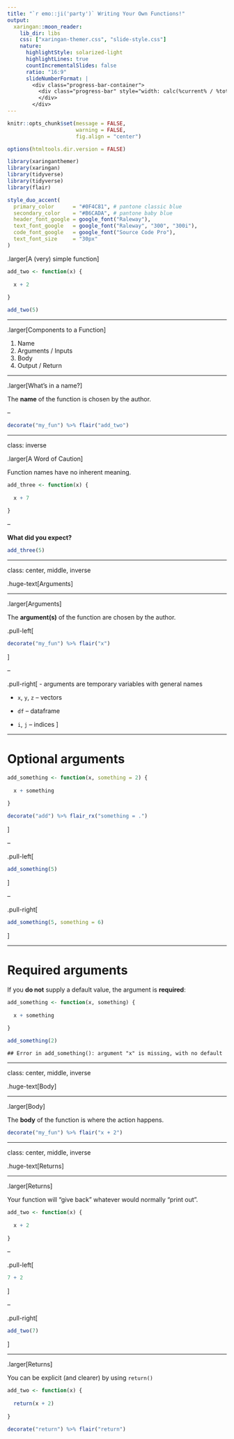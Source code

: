 ```yaml
---
title: "`r emo::ji('party')` Writing Your Own Functions!"
output:
  xaringan::moon_reader:
    lib_dir: libs
    css: ["xaringan-themer.css", "slide-style.css"]
    nature:
      highlightStyle: solarized-light
      highlightLines: true
      countIncrementalSlides: false
      ratio: "16:9"
      slideNumberFormat: |
        <div class="progress-bar-container">
          <div class="progress-bar" style="width: calc(%current% / %total% * 100%);">
          </div>
        </div>
---
```



```r
knitr::opts_chunk$set(message = FALSE, 
                      warning = FALSE, 
                      fig.align = "center")

options(htmltools.dir.version = FALSE)

library(xaringanthemer)
library(xaringan)
library(tidyverse)
library(tidyverse)
library(flair)

style_duo_accent(
  primary_color      = "#0F4C81", # pantone classic blue
  secondary_color    = "#B6CADA", # pantone baby blue
  header_font_google = google_font("Raleway"),
  text_font_google   = google_font("Raleway", "300", "300i"),
  code_font_google   = google_font("Source Code Pro"),
  text_font_size     = "30px"
)
```


.larger[A (very) simple function]

```r
add_two <- function(x) {
  
  x + 2
  
}
```

```r
add_two(5)
```


---

.larger[Components to a Function]

1. Name
2. Arguments / Inputs
3. Body 
4. Output / Return

---

.larger[What's in a name?]

The **name** of the function is chosen by the author.

--

```r

decorate("my_fun") %>% flair("add_two")

```

---

class: inverse 

.larger[A Word of Caution]

Function names have no inherent meaning.

```r
add_three <- function(x) {
  
  x + 7
  
}

```

--

**What did you expect?** 

```r
add_three(5)
```


---

class: center, middle, inverse

.huge-text[Arguments]

---

.larger[Arguments] 

The **argument(s)** of the function are chosen by the author.

.pull-left[
```r

decorate("my_fun") %>% flair("x")

```
]

--

.pull-right[
- arguments are temporary variables with general names

- `x`, `y`, `z` -- vectors

- `df` -- dataframe

- `i`, `j` -- indices
]


---

# Optional arguments


```r
add_something <- function(x, something = 2) {
  
  x + something
  
}
```

```r
decorate("add") %>% flair_rx("something = .")
```
] 

--

.pull-left[
```r
add_something(5)
```

]

--

.pull-right[
```r
add_something(5, something = 6)
```
]

---

# Required arguments

If you **do not** supply a default value, the argument is **required**:

```r
add_something <- function(x, something) {
  
  x + something
  
}

add_something(2)
```

```
## Error in add_something(): argument "x" is missing, with no default
```

---

class: center, middle, inverse

.huge-text[Body]

---

.larger[Body]

The **body** of the function is where the action happens.

```r

decorate("my_fun") %>% flair("x + 2")

```


---

class: center, middle, inverse

.huge-text[Returns]

---

.larger[Returns]

Your function will "give back" whatever would normally "print out".

```r
add_two <- function(x) {
  
  x + 2
  
}
```

--

.pull-left[
```r
7 + 2
```

]

--

.pull-right[
```r
add_two(7)

```
]


---


.larger[Returns]

You can be explicit (and clearer) by using `return()`

```r
add_two <- function(x) {
  
  return(x + 2)
  
}
```


```r

decorate("return") %>% flair("return")

```
